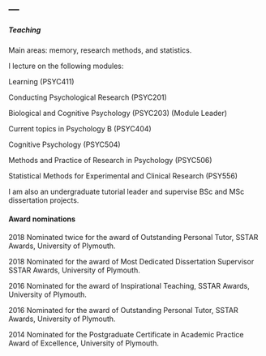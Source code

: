 ---
---

<link rel="stylesheet" href="styles.css" type="text/css">

##### Teaching

Main areas: memory, research methods, and statistics.

I lecture on the following modules:

Learning (PSYC411)

Conducting Psychological Research (PSYC201)

Biological and Cognitive Psychology (PSYC203) (Module Leader)

Current topics in Psychology B (PSYC404)

Cognitive Psychology (PSYC504)

Methods and Practice of Research in Psychology (PSYC506)

Statistical Methods for Experimental and Clinical Research (PSY556)


I am also an undergraduate tutorial leader and supervise BSc and MSc dissertation projects. 



#### Award nominations
2018     Nominated twice for the award of Outstanding Personal Tutor, SSTAR Awards, University of Plymouth.

2018     Nominated for the award of Most Dedicated Dissertation Supervisor SSTAR Awards, University of Plymouth.

2016     Nominated for the award of Inspirational Teaching, SSTAR Awards, University of Plymouth.

2016     Nominated for the award of Outstanding Personal Tutor, SSTAR Awards, University of Plymouth.

2014     Nominated for the Postgraduate Certificate in Academic Practice Award of Excellence, University of Plymouth.